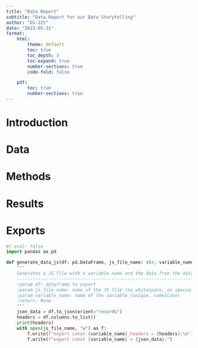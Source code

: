 ```yaml
---
title: "Data Report"
subtitle: "Data Report for our Data Storytelling"
author: "DS-22t"
date: "2023-05-31"
format: 
    html:
        theme: default
        toc: true
        toc_depth: 3
        toc-expand: true
        number-sections: true
        code-fold: false

    pdf:
        toc: true
        number-sections: true
---
```


# Introduction

# Data

# Methods

# Results

# Exports

```python
#| eval: false
import pandas as pd

def generate_data_js(df: pd.DataFrame, js_file_name: str, variable_name: str):
    """
    Generates a JS file with a variable name and the data from the dataframe
    -------------------------------------------------------------------------
    :param df: dataframe to export
    :param js_file_name: name of the JS file (no whitespace, no special characters, camelCase)
    :param variable_name: name of the variable (unique, camelCase)
    :return: None
    """
    json_data = df.to_json(orient="records")
    headers = df.columns.to_list()
    print(headers)
    with open(js_file_name, "w") as f:
        f.write(f"export const {variable_name}_headers = {headers};\n")
        f.write(f"export const {variable_name} = {json_data};")
```